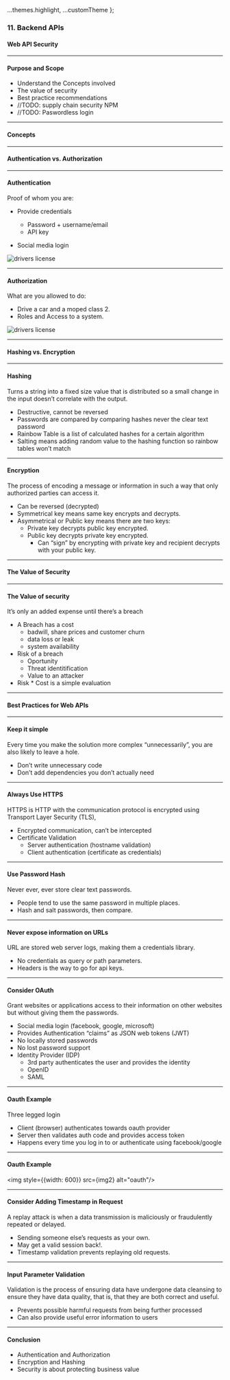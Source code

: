 
  ...themes.highlight,
  ...customTheme
};



### 11. Backend APIs
#### Web API Security


---

#### Purpose and Scope
	
* Understand the Concepts involved
* The value of security
* Best practice recommendations
* //TODO: supply chain security NPM
* //TODO: Paswordless login


---

#### Concepts


---

#### Authentication vs. Authorization


---

#### Authentication
Proof of whom you are:

* Provide credentials
  * Password + username/email
  * API key
	
* Social media login

<img src={img0} alt="drivers license"/>

---

#### Authorization
What are you allowed to do:

* Drive a car and a moped class 2.
* Roles and Access to a system.


<img src={img1} alt="drivers license"/>

---

#### Hashing vs. Encryption

---

#### Hashing
	
Turns a string into a fixed size value that is distributed so a small change in the input doesn’t correlate with the output.
* Destructive, cannot be reversed
* Passwords are compared by comparing hashes never the clear text password
* Rainbow Table is a list of calculated hashes for a certain algorithm
* Salting means adding random value to the hashing function so rainbow tables won’t match



---

#### Encryption
	
The process of encoding a message or information in such a way that only authorized parties can access it.

* Can be reversed (decrypted)
* Symmetrical key means same key encrypts and decrypts.
* Asymmetrical or Public key means there are two keys:
  * Private key decrypts public key encrypted.
  * Public key decrypts private key encrypted.
    * Can “sign” by encrypting with private key and recipient decrypts with your public key.


---

#### The Value of Security

---

#### The Value of security
	
It’s only an added expense until there’s a breach
	
* A Breach has a cost
  * badwill, share prices and customer churn
  * data loss or leak
  * system availability
* Risk of a breach
  * Oportunity
  * Threat identitification
  * Value to an attacker
* Risk * Cost is a simple evaluation
	

---

#### Best Practices for Web APIs

---


#### Keep it simple
	
Every time you make the solution more complex “unnecessarily”, you are also likely to leave a hole.
* Don’t write unnecessary code
* Don’t add dependencies you don’t actually need
			


---

#### Always Use HTTPS
	
HTTPS is HTTP with the communication protocol is encrypted using Transport Layer Security (TLS),
* Encrypted communication, can’t be intercepted
* Certificate Validation
  * Server authentication (hostname validation)
  * Client authentication (certificate as credentials)
		


---

#### Use Password Hash

Never ever, ever store clear text passwords.
* People tend to use the same password in multiple places.
* Hash and salt passwords, then compare.


---

#### Never expose information on URLs

URL are stored web server logs, making them a credentials library.
* No credentials as query or path parameters.
* Headers is the way to go for api keys.
	


---

#### Consider OAuth

Grant websites or applications access to their information on other websites but without giving them the passwords.

* Social media login (facebook, google, microsoft)
* Provides Authentication “claims” as JSON web tokens (JWT)
* No locally stored passwords
* No lost password support
* Identity Provider (IDP)
  * 3rd party authenticates the user and provides the identity
  * OpenID
  * SAML


---

#### Oauth Example

Three legged login

* Client (browser) authenticates towards oauth provider
* Server then validates auth code and provides access token
* Happens every time you log in to or authenticate using facebook/google
	

---

#### Oauth Example

<img style={{width: 600}} src={img2} alt="oauth"/>

---

#### Consider Adding Timestamp in Request

A replay attack is when a data transmission is maliciously or fraudulently repeated or delayed.

* Sending someone else’s requests as your own.
* May get a valid session back!.
* Timestamp validation prevents replaying old requests.


---

#### Input Parameter Validation

Validation is the process of ensuring data have undergone data cleansing to ensure they have data quality, that is, that they are both correct and useful.
* Prevents possible harmful requests from being further processed
* Can also provide useful error information to users



---

#### Conclusion

* Authentication and Authorization
* Encryption and Hashing
* Security is about protecting business value
